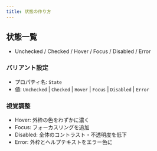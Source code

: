 ```yaml
---
title: 状態の作り方
---
```


## 状態一覧

- Unchecked / Checked / Hover / Focus / Disabled / Error

### バリアント設定

<DocumentImage src="/img/ui/menu-variant-create.png" alt="バリアント追加" />

- プロパティ名: `State`
- 値: `Unchecked` | `Checked` | `Hover` | `Focus` | `Disabled` | `Error`

### 視覚調整

- Hover: 外枠の色をわずかに濃く
- Focus: フォーカスリングを追加
- Disabled: 全体のコントラスト・不透明度を低下
- Error: 外枠とヘルプテキストをエラー色に
